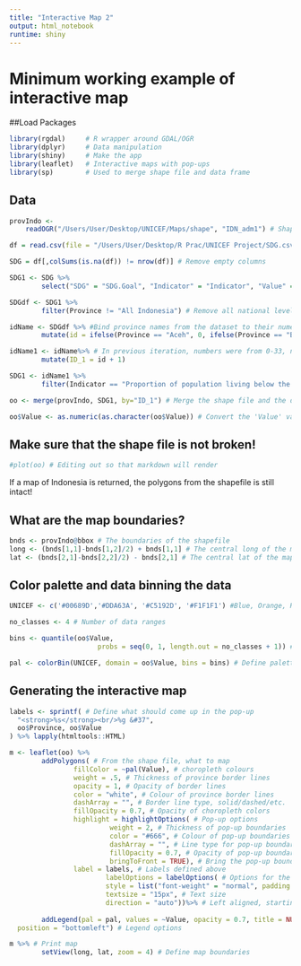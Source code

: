 ```yaml
---
title: "Interactive Map 2"
output: html_notebook
runtime: shiny
---
```


# Minimum working example of interactive map

##Load Packages
```r
library(rgdal)     # R wrapper around GDAL/OGR
library(dplyr)     # Data manipulation  
library(shiny)     # Make the app     
library(leaflet)   # Interactive maps with pop-ups          
library(sp)        # Used to merge shape file and data frame
```

## Data
```r
provIndo <- 
    readOGR("/Users/User/Desktop/UNICEF/Maps/shape", "IDN_adm1") # Shapefile 

df = read.csv(file = "/Users/User/Desktop/R Prac/UNICEF Project/SDG.csv", sep=",") # SDG Data

SDG = df[,colSums(is.na(df)) != nrow(df)] # Remove empty columns

SDG1 <- SDG %>%
        select("SDG" = "SDG.Goal", "Indicator" = "Indicator", "Value" = "Value", "Province" = "Province") # Rename the variables to make them easier to work with and select the ones that apply to our needs

SDGdf <- SDG1 %>%
        filter(Province != "All Indonesia") # Remove all national level data

idName <- SDGdf %>% #Bind province names from the dataset to their numeric equivalents in the shapefile- ID_1
        mutate(id = ifelse(Province == "Aceh", 0, ifelse(Province == "Bali", 1, ifelse(Province == "Banten", 3, ifelse(Province == "Bengkulu", 4, ifelse(Province == "DI Yogyakarta", 33, ifelse(Province == "DKI Jakarta", 7, ifelse(Province == "Gorontalo", 5, ifelse(Province == "Jambi", 8, ifelse(Province == "Jawa Barat", 9, ifelse(Province == "Jawa Tengah", 10, ifelse(Province == "Jawa Timur", 11, ifelse(Province == "Kalimantan Barat", 12, ifelse(Province == "Kalimantan Selatan", 13, ifelse(Province == "Kalimantan Tengah", 14, ifelse(Province == "Kalimantan Timur", 15, ifelse(Province == "Kalimantan Utara", 16, ifelse(Province == "Kepulauan Bangka Belitung", 2,  ifelse(Province == "Kepulauan Riau", 17, ifelse(Province == "Lampung", 18, ifelse(Province == "Maluku", 20, ifelse(Province == "Maluku Utara", 19, ifelse(Province == "Nusa Tenggara Barat", 21,  ifelse(Province == "Nusa Tenggara Timur", 22, ifelse(Province == "Papua", 23, ifelse(Province == "Papua Barat", 6, ifelse(Province == "Riau", 24, ifelse(Province == "Sulawesi Barat", 25,  ifelse(Province == "Sulawesi Selatan", 26, ifelse(Province == "Sulawesi Tengah", 27, ifelse(Province == "Sulawesi Tenggara", 28, ifelse(Province == "Sulawesi Utara", 29, ifelse(Province == "Sumatera Barat", 30, ifelse(Province == "Sumatera Selatan", 31, 32)))))))))))))))))))))))))))))))))) # "Sumatera Utara" left out of ifelse statement!

idName1 <- idName%>% # In previous iteration, numbers were from 0-33, now they are 1-34 so add 1 to each of the numbers to match
        mutate(ID_1 = id + 1)

SDG1 <- idName1 %>% 
        filter(Indicator == "Proportion of population living below the national poverty line") # Filter the dataframe so that it is only data for a selected indicator

oo <- merge(provIndo, SDG1, by="ID_1") # Merge the shape file and the dataframe

oo$Value <- as.numeric(as.character(oo$Value)) # Convert the 'Value' variable from a factor to a numeric data class
```

## Make sure that the shape file is not broken!
```r
#plot(oo) # Editing out so that markdown will render
```
If a map of Indonesia is returned, the polygons from the shapefile is still intact!

## What are the map boundaries?
```r
bnds <- provIndo@bbox # The boundaries of the shapefile
long <- (bnds[1,1]-bnds[1,2]/2) + bnds[1,1] # The central long of the map
lat <- (bnds[2,1]-bnds[2,2]/2) - bnds[2,1] # The central lat of the map
```


## Color palette and data binning the data
```r
UNICEF <- c('#00689D','#DDA63A', '#C5192D', '#F1F1F1') #Blue, Orange, Red, Grey

no_classes <- 4 # Number of data ranges

bins <- quantile(oo$Value, 
                      probs = seq(0, 1, length.out = no_classes + 1)) # Generate quantile ranges to map

pal <- colorBin(UNICEF, domain = oo$Value, bins = bins) # Define palette
```

## Generating the interactive map
```r
labels <- sprintf( # Define what should come up in the pop-up
  "<strong>%s</strong><br/>%g &#37",
  oo$Province, oo$Value
) %>% lapply(htmltools::HTML)

m <- leaflet(oo) %>% 
        addPolygons( # From the shape file, what to map
                fillColor = ~pal(Value), # choropleth colours
                weight = .5, # Thickness of province border lines
                opacity = 1, # Opacity of border lines
                color = "white", # Colour of province border lines
                dashArray = "", # Border line type, solid/dashed/etc.
                fillOpacity = 0.7, # Opacity of choropleth colors
                highlight = highlightOptions( # Pop-up options
                         weight = 2, # Thickness of pop-up boundaries
                         color = "#666", # Colour of pop-up boundaries
                         dashArray = "", # Line type for pop-up boundaries
                         fillOpacity = 0.7, # Opacity of pop-up boundaries 
                         bringToFront = TRUE), # Bring the pop-up boundaries in front of the border lines?
                label = labels, # Labels defined above
                        labelOptions = labelOptions( # Options for the text inside the pop-up
                        style = list("font-weight" = "normal", padding = "3px 8px"), # Text style options
                        textsize = "15px", # Text size
                        direction = "auto"))%>% # Left aligned, starting at upper left
        
        addLegend(pal = pal, values = ~Value, opacity = 0.7, title = NULL,
  position = "bottomleft") # Legend options

m %>% # Print map 
        setView(long, lat, zoom = 4) # Define map boundaries
```
